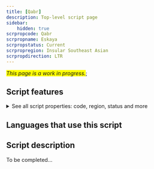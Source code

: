 ```yaml
---
title: [Qabr]
description: Top-level script page
sidebar:
    hidden: true
scrpropcode: Qabr
scrpropname: Eskaya
scrpropstatus: Current
scrpropregion: Insular Southeast Asian
scrpropdirection: LTR
---
```


<span style='background-color:yellow'>_This page is a work in progress._</span>;


## Script features

<details>
<summary> See all script properties: code, region, status and more</summary>
<ScriptInfo />
</details>

## Languages that use this script

<WsList script='Qabr' wsMax='5' />

## Script description

To be completed...

